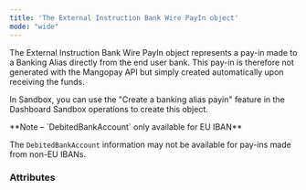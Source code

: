```yaml
---
title: 'The External Instruction Bank Wire PayIn object'
mode: "wide"
---
```


  

The External Instruction Bank Wire PayIn object represents a pay-in made to a Banking Alias directly from the end user bank. This pay-in is therefore not generated with the Mangopay API but simply created automatically upon receiving the funds.  

In Sandbox, you can use the "Create a banking alias payin" feature in the Dashboard Sandbox operations to create this object.  

<Note>  
**Note – `DebitedBankAccount` only available for EU IBAN** 
  
The `DebitedBankAccount` information may not be available for pay-ins made from non-EU IBANs.  
</Note>  

### Attributes